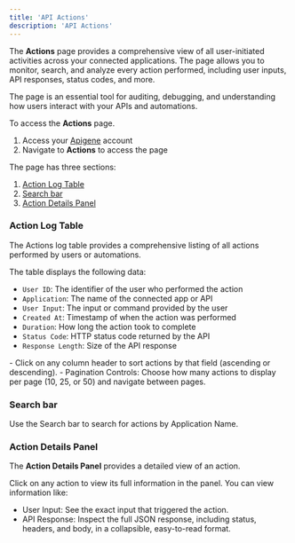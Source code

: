 ```yaml
---
title: 'API Actions'
description: 'API Actions'
---
```


The **Actions** page provides a comprehensive view of all user-initiated activities across your connected applications. The page allows you to monitor, search, and analyze every action performed, including user inputs, API responses, status codes, and more. 

The page is an essential tool for auditing, debugging, and understanding how users interact with your APIs and automations.

To access the **Actions** page.

1. Access your [Apigene](https://app.apigene.ai) account
2. Navigate to **Actions** to access the page

The page has three sections:

1. [Action Log Table](/guides/admin/actions#action-log-table)
2. [Search bar](/guides/admin/actions#search-bar)
3. [Action Details Panel](/guides/admin/actions#action-details-panel)

### Action Log Table

The Actions log table provides a comprehensive listing of all actions performed by users or automations.

The table displays the following data:

- `User ID`: The identifier of the user who performed the action
- `Application`: The name of the connected app or API
- `User Input`: The input or command provided by the user
- `Created At`: Timestamp of when the action was performed
- `Duration`: How long the action took to complete
- `Status Code`: HTTP status code returned by the API
- `Response Length`: Size of the API response

<Note>
- Click on any column header to sort actions by that field (ascending or descending).
- Pagination Controls: Choose how many actions to display per page (10, 25, or 50) and navigate between pages.
</Note>

### Search bar

Use the Search bar to search for actions by Application Name.

### Action Details Panel

The **Action Details Panel** provides a detailed view of an action.

Click on any action to view its full information in the panel. You can view information like:

- User Input: See the exact input that triggered the action.
- API Response: Inspect the full JSON response, including status, headers, and body, in a collapsible, easy-to-read format.

